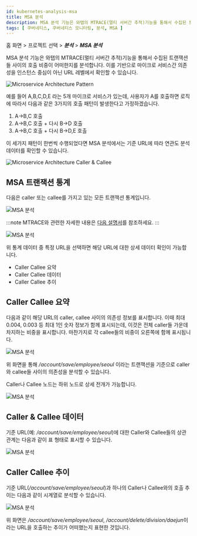 ```yaml
---
id: kubernetes-analysis-msa
title: MSA 분석
description: MSA 분석 기능은 와탭의 MTRACE(멀티 서버간 추적)기능을 통해서 수집된 트랜잭션들 사이의 호출 비중이 어떠한지를 분석합니다.
tags: [ 쿠버네티스, 쿠버네티스 모니터링, 분석, MSA ]
---
```


홈 화면 > 프로젝트 선택 > ***분석*** > ***MSA 분석***

MSA 분석 기능은 와탭의 MTRACE(멀티 서버간 추적)기능을 통해서 수집된 트랜잭션들 사이의 호출 비중이 어떠한지를 분석합니다. 이를 기반으로 마이크로 서비스간 의존성을 인스턴스 중심이 아닌 URL 레벨에서 확인할 수 있습니다.

![Microservice Architecture Pattern](https://img.whatap.io/media/images/whatap_application_analysis_msa_pattern.png)

예를 들어 A,B,C,D,E 라는 5개 마이크로 서비스가 있는데, 사용자가 A를 호출하면 로직에 따라서 다음과 같은 3가지의 호출 패턴이 발생한다고 가정하겠습니다. 

1. A→B,C 호출
1. A→B,C 호출 + 다시 B→D 호출
1. A→B,C 호출 + 다시 B→D,E 호출 

이 세가지 패턴이 한번씩 수행되었다면 MSA 분석에서는 기준 URL에 따라 연관도 분석 데이터를 확인할 수 있습니다.

![Microservice Architecture Caller & Callee](https://img.whatap.io/media/images/whatap_application_analysis_msa_caller_callee.png)

## MSA 트랜잭션 통계

다음은 caller 또는 callee를 가지고 있는 모든 트랜잭션 통계입니다.

![MSA 분석](https://img.whatap.io/media/images/whatap_application_analysis_msa_2.png)

:::note
MTRACE와 관련한 자세한 내용은 [다음 설명서](../track-transactions/trs-multi-trace)를 참조하세요.
:::

![MSA 분석](https://img.whatap.io/media/images/whatap_application_analysis_msa_2.png)

위 통계 데이터 중 특정 URL을 선택하면 해당 URL에 대한 상세 데이터 확인이 가능합니다.

* Caller Callee 요약
* Caller Callee 데이터
* Caller Callee 추이

## Caller Callee 요약

다음과 같이 해당 URL의 caller, callee 사이의 의존성 정보를 표시합니다. 이때 최대 0.004, 0.003 등 최대 1인 숫자 정보가 함께 표시되는데, 이것은 전체 caller들 가운데 차지하는 비중을 표시합니다. 마찬가지로 각 callee들의 비중이 오른쪽에 함께 표시됩니다.

![MSA 분석](https://img.whatap.io/media/images/whatap_application_analysis_msa_3.png)

위 화면을 통해 */account/save/employee/seoul* 이라는 트랜잭션을 기준으로 caller와 callee들 사이의 의존성을 분석할 수 있습니다.

Caller나 Callee 노드는 하위 노드로 상세 전개가 가능합니다.

![MSA 분석](https://img.whatap.io/media/images/whatap_application_analysis_msa_4.png)

## Caller & Callee 데이터

기준 URL(예: */account/save/employee/seoul*)에 대한 Caller와 Callee들의 상관관계는 다음과 같이 표 형태로 표시할 수 있습니다.

![MSA 분석](https://img.whatap.io/media/images/whatap_application_analysis_msa_5.png)

## Caller Callee 추이

기준 URL(*/account/save/employee/seoul*)과 하나의 Caller나 Callee와의 호출 추이는 다음과 같이 시계열로 분석할 수 있습니다. 

![MSA 분석](https://img.whatap.io/media/images/whatap_application_analysis_msa_6.png)

위 화면은 */account/save/employee/seoul*, */account/delete/division/daejun*이라는 URL을 호출하는 추이가 어떠했는지 표현한 것입니다.
